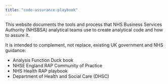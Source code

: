 ```yaml
---
title: "code-assurance-playbook"
---
```


This website documents the tools and process that NHS Business Services
Authority (NHSBSA) analytical teams use to create analytical code and how to
assure it.

It is intended to complement, not replace, existing UK government and NHS
guidance:

* Analysis Function Duck book
* NHSE England RAP Community of Practice
* NHS Health RAP playbook
* Department of Health and Social Care (DHSC) 